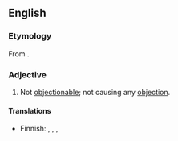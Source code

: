 ==English==

===Etymology===
From {{af|en|un-|objectionable}}.

===Adjective===
{{en-adj}}

# Not [[objectionable]]; not causing any [[objection]].
#: {{ant|en|objectionable}}

====Translations====
{{trans-top}}
* Finnish: {{t+|fi|hyväksyttävä}}, {{t+|fi|moitteeton}}, {{t+|fi|[[ei]] [[paheksuttava]]}}, {{t+|fi|[[ei]] [[vastenmielinen]]}}
{{trans-mid}}
{{trans-bottom}}